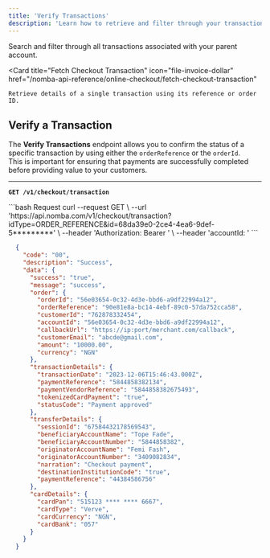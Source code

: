 ```yaml
---
title: 'Verify Transactions'
description: 'Learn how to retrieve and filter through your transactions with the Nomba API'
---
```


<CardGroup cols={2}>
  <Card
    title="Filter Transactions (Parent Account)"
    icon="layer-group"
    href="/nomba-api-reference/transactions/filter-parent-account-transactions"
  >
    Search and filter through all transactions associated with your parent account.
  </Card>

  <Card
    title="Fetch Checkout Transaction"
    icon="file-invoice-dollar"
    href="/nomba-api-reference/online-checkout/fetch-checkout-transaction"
  >
    Retrieve details of a single transaction using its reference or order ID.
  </Card>
</CardGroup>

## Verify a Transaction

The **Verify Transactions** endpoint allows you to confirm the status of a specific transaction by using either the `orderReference` or the `orderId`.  
This is important for ensuring that payments are successfully completed before providing value to your customers.

---

**`GET /v1/checkout/transaction`**

<CodeGroup>
  ```bash Request
    curl --request GET \
      --url 'https://api.nomba.com/v1/checkout/transaction?idType=ORDER_REFERENCE&id=68da39e0-2ce4-4ea6-9def-5*********' \
      --header 'Authorization: Bearer <token>' \
      --header 'accountId: <accountid>'
  ```

  ```json Response
    {
      "code": "00",
      "description": "Success",
      "data": {
        "success": "true",
        "message": "success",
        "order": {
          "orderId": "56e03654-0c32-4d3e-bbd6-a9df22994a12",
          "orderReference": "90e81e8a-bc14-4ebf-89c0-57da752cca58",
          "customerId": "762878332454",
          "accountId": "56e03654-0c32-4d3e-bbd6-a9df22994a12",
          "callbackUrl": "https://ip:port/merchant.com/callback",
          "customerEmail": "abcde@gmail.com",
          "amount": "10000.00",
          "currency": "NGN"
        },
        "transactionDetails": {
          "transactionDate": "2023-12-06T15:46:43.000Z",
          "paymentReference": "5844858382134",
          "paymentVendorReference": "5844858382675493",
          "tokenizedCardPayment": "true",
          "statusCode": "Payment approved"
        },
        "transferDetails": {
          "sessionId": "67584432178569543",
          "beneficiaryAccountName": "Tope Fade",
          "beneficiaryAccountNumber": "5844858382",
          "originatorAccountName": "Femi Fash",
          "originatorAccountNumber": "3409082834",
          "narration": "Checkout payment",
          "destinationInstitutionCode": "true",
          "paymentReference": "44384586756"
        },
        "cardDetails": {
          "cardPan": "515123 **** **** 6667",
          "cardType": "Verve",
          "cardCurrency": "NGN",
          "cardBank": "057"
        }
      }
    }
  ```
</CodeGroup>

